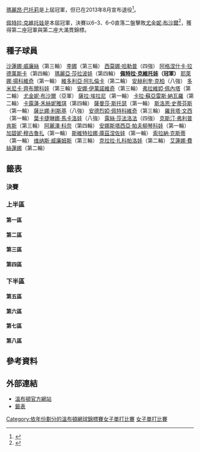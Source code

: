 {{GrandSlamEvents|2014|溫布頓網球錦標賽|
| defchamp = 
| champ  = {{flagicon|CZE}} [[佩特拉·克維托娃|佩特拉·克維托娃]]
| runner = {{flagicon|CAN}} [[尤金妮·布沙爾|尤金妮·布沙爾]]
| score  = 6–3、6–0
| before_name = 溫布頓網球錦標賽女子單打比賽
| after_name  = 溫布頓網球錦標賽女子單打比賽
}}
{{main|2014年溫布頓網球錦標賽}}

[[瑪麗昂·巴托莉|瑪麗昂·巴托莉]]是上屆冠軍，但已在2013年8月宣布退役<ref>{{cite news|title=Wimbledon champion Marion Bartoli retires from tennis|url=http://www.telegraph.co.uk/sport/tennis/10243997/Wimbledon-champion-Marion-Bartoli-retires-from-tennis.html|date=15 August 2013|accessdate=6 July 2014|newspaper=The Daily Telegraph|archive-date=2014-10-29|archive-url=https://web.archive.org/web/20141029084057/http://www.telegraph.co.uk/sport/tennis/10243997/Wimbledon-champion-Marion-Bartoli-retires-from-tennis.html|dead-url=no}}</ref>。

[[佩特拉·克維托娃|佩特拉·克維托娃]]是本屆冠軍，決賽以6–3、6–0直落二盤擊敗[[尤金妮·布沙爾|尤金妮·布沙爾]]<ref name=final>{{cite news|title=Petra Kvitova thrashes Eugenie Bouchard in final|url=http://www.bbc.com/sport/0/tennis/28177057|date=5 July|accessdate=6 July 2014|first=Piers|last=Newbery|work=BBC Sport|publisher=BBC|archive-date=2014-07-08|archive-url=https://web.archive.org/web/20140708003915/http://www.bbc.com/sport/0/tennis/28177057|dead-url=no}}</ref>，獲得第二座冠軍與第二座大滿貫錦標。

== 種子球員 ==
{{col-begin}}
{{col-2}}
{{seeds|1|一}} {{flagicon|USA}} [[沙蓮娜·威廉絲|沙蓮娜·威廉絲]]（第三輪）
{{seeds|2|八}} {{flagicon|CHN}} [[李娜_(網球運動員)|李娜]]（第三輪）
{{seeds|3|三}} {{flagicon|ROU}} [[西莫娜·哈勒普|西莫娜·哈勒普]]（四強）
{{seeds|4|六}} {{flagicon|POL}} [[阿格涅什卡·拉德萬斯卡|阿格涅什卡·拉德萬斯卡]]（第四輪）
{{seeds|5|二}} {{flagicon|RUS}} [[瑪麗亞·莎拉波娃|瑪麗亞·莎拉波娃]]（第四輪）
{{seeds|6|七}} {{flagicon|CZE}} '''[[佩特拉·克維托娃|佩特拉·克維托娃]]（冠軍）'''
{{seeds|7|四}} {{flagicon|SRB}} [[耶萊娜·揚科維奇|耶萊娜·揚科維奇]]（第一輪）
{{seeds|8|五}} {{flagicon|BLR}} [[維多利亞·阿扎倫卡|維多利亞·阿扎倫卡]]（第二輪）
{{seeds|9|二}} {{flagicon|GER}} [[安赫利奎·克柏|安赫利奎·克柏]]（八強）
{{seeds|10|五}} {{flagicon|SVK}} [[多米尼卡·齊布爾科娃|多米尼卡·齊布爾科娃]]（第三輪）
{{seeds|11|四}} {{flagicon|SRB}} [[安娜·伊萬諾維奇|安娜·伊萬諾維奇]]（第三輪）
{{seeds|12|七}} {{flagicon|ITA}} [[弗拉維婭·佩內塔|弗拉維婭·佩內塔]]（第二輪）
{{seeds|13|一}} {{flagicon|CAN}} [[尤金妮·布沙爾|尤金妮·布沙爾]]（亞軍）
{{seeds|14|六}} {{flagicon|ITA}} [[薩拉·埃拉尼|薩拉·埃拉尼]]（第一輪）
{{seeds|15|三}} {{flagicon|ESP}} [[卡拉·蘇亞雷斯·納瓦羅|卡拉·蘇亞雷斯·納瓦羅]]（第二輪）
{{seeds|16|八}} {{flagicon|DEN}} [[卡露蓮·禾絲妮雅琪|卡露蓮·禾絲妮雅琪]]（第四輪）
{{col-2}}
{{seeds|17|八}} {{flagicon|AUS}} [[薩曼莎·斯托瑟|薩曼莎·斯托瑟]]（第一輪）
{{seeds|18|七}} {{flagicon|USA}} [[斯洛恩·史蒂芬斯|斯洛恩·史蒂芬斯]]（第一輪）
{{seeds|19|四}} {{flagicon|GER}} [[薩比娜·利斯基|薩比娜·利斯基]]（八強）
{{seeds|20|一}} {{flagicon|GER}} [[安德烈婭·佩特科維奇|安德烈婭·佩特科維奇]]（第三輪）
{{seeds|21|三}} {{flagicon|ITA}} [[羅貝塔·文西|羅貝塔·文西]]（第一輪）
{{seeds|22|六}} {{flagicon|RUS}} [[葉卡捷琳娜·馬卡洛娃|葉卡捷琳娜·馬卡洛娃]]（八強）
{{seeds|23|五}} {{flagicon|CZE}} [[露絲·莎法洛法|露絲·莎法洛法]]（四強）
{{seeds|24|二}} {{flagicon|BEL}} [[克斯汀·弗利普肯斯|克斯汀·弗利普肯斯]]（第三輪）
{{seeds|25|一}} {{flagicon|FRA}} [[阿麗澤·科奈|阿麗澤·科奈]]（第四輪）
{{seeds|26|二}} {{flagicon|RUS}} [[安娜斯塔西亞·帕夫柳琴科娃|安娜斯塔西亞·帕夫柳琴科娃]]（第一輪）
{{seeds|27|五}} {{flagicon|ESP}} [[加碧妮·穆古魯扎|加碧妮·穆古魯扎]]（第一輪）
{{seeds|28|六}} {{flagicon|RUS}} [[斯維特拉娜·庫茲涅佐娃|斯維特拉娜·庫茲涅佐娃]]（第一輪）
{{seeds|29|三}} {{flagicon|ROU}} [[索拉納·克斯蒂|索拉納·克斯蒂]]（第一輪）
{{seeds|30|七}} {{flagicon|USA}} [[维纳斯·威廉姆斯|维纳斯·威廉姆斯]]（第三輪）
{{seeds|31|四}} {{flagicon|CZE}} [[克拉拉·扎科帕洛娃|克拉拉·扎科帕洛娃]]（第二輪）
{{seeds|32|八}} {{flagicon|RUS}} [[艾蓮娜·費絲蓮娜|艾蓮娜·費絲蓮娜]]（第二輪）
{{col-end}}

== 籤表 ==
{{Draw key}}

=== 決賽 ===
{{8TeamBracket-Tennis3
| RD1=八強
| RD2=四強
| RD3=決賽

| team-width=175

|RD1-seed1=13
|RD1-team1='''{{flagicon|CAN}} [[尤金妮·布沙爾|尤金妮·布沙爾]] 
|RD1-score1-1='''6
|RD1-score1-2='''6
|RD1-score1-3=
|RD1-seed2=9
|RD1-team2={{flagicon|GER}} [[安赫利奎·克柏|安赫利奎·克柏]]
|RD1-score2-1=3
|RD1-score2-2=4
|RD1-score2-3=

|RD1-seed3=3
|RD1-team3='''{{flagicon|ROU}} [[西莫娜·哈勒普|西莫娜·哈勒普]]
|RD1-score3-1='''6
|RD1-score3-2='''6
|RD1-score3-3=
|RD1-seed4=19
|RD1-team4={{flagicon|GER}} [[薩比娜·利斯基|薩比娜·利斯基]]
|RD1-score4-1=4
|RD1-score4-2=0
|RD1-score4-3=

|RD1-seed5=23
|RD1-team5='''{{flagicon|CZE}} [[露絲·莎法洛法|露絲·莎法洛法]]
|RD1-score5-1='''6
|RD1-score5-2='''6
|RD1-score5-3=
|RD1-seed6=22
|RD1-team6={{flagicon|RUS}} [[葉卡捷琳娜·馬卡洛娃|葉卡捷琳娜·馬卡洛娃]]
|RD1-score6-1=3
|RD1-score6-2=1
|RD1-score6-3=

|RD1-seed7=6
|RD1-team7='''{{flagicon|CZE}} [[佩特拉·克維托娃|佩特拉·克維托娃]]
|RD1-score7-1='''6
|RD1-score7-2='''7
|RD1-score7-3=
|RD1-seed8= 
|RD1-team8={{nowrap|{{flagicon|CZE}} [[巴博拉·扎赫拉沃娃-斯特里科娃|巴博拉·扎赫拉沃娃-斯特里科娃]]}}
|RD1-score8-1=1
|RD1-score8-2=5
|RD1-score8-3=

|RD2-seed1=13
|RD2-team1='''{{flagicon|CAN}} [[尤金妮·布沙爾|尤金妮·布沙爾]]
|RD2-score1-1='''7<sup>7</sup>
|RD2-score1-2='''6
|RD2-score1-3=
|RD2-seed2=3
|RD2-team2={{flagicon|ROU}} [[西莫娜·哈勒普|西莫娜·哈勒普]]
|RD2-score2-1=6<sup>5</sup>
|RD2-score2-2=2
|RD2-score2-3=

|RD2-seed3=23
|RD2-team3={{flagicon|CZE}} [[露絲·莎法洛法|露絲·莎法洛法]]
|RD2-score3-1=6<sup>6</sup>
|RD2-score3-2=1
|RD2-score3-3=
|RD2-seed4=6
|RD2-team4='''{{flagicon|CZE}} [[佩特拉·克維托娃|佩特拉·克維托娃]]
|RD2-score4-1='''7<sup>8</sup>
|RD2-score4-2='''6
|RD2-score4-3=

|RD3-seed1=13
|RD3-team1={{flagicon|CAN}} [[尤金妮·布沙爾|尤金妮·布沙爾]]
|RD3-score1-1=3
|RD3-score1-2=0
|RD3-score1-3=
|RD3-seed2=6
|RD3-team2='''{{flagicon|CZE}} [[佩特拉·克維托娃|佩特拉·克維托娃]]
|RD3-score2-1='''6
|RD3-score2-2='''6
|RD3-score2-3=
}}

=== 上半區 ===
==== 第一區 ====
{{16TeamBracket-Compact-Tennis3
| RD1=第一輪
| RD2=第二輪
| RD3=第三輪
| RD4=第四輪

| RD1-seed01=1
| RD1-team01='''{{flagicon|USA}} [[沙蓮娜·威廉絲|S 威廉絲]]
| RD1-score01-1='''6
| RD1-score01-2='''6
| RD1-score01-3=
| RD1-seed02=
| RD1-team02={{flagicon|USA}} [[安娜·塔提什維利|塔提什維利]]
| RD1-score02-1=1
| RD1-score02-2=2
| RD1-score02-3=

| RD1-seed03=
| RD1-team03='''{{flagicon|RSA}} [[查內爾·謝柏絲|謝柏絲]]
| RD1-score03-1='''6
| RD1-score03-2='''6
| RD1-score03-3=
| RD1-seed04=
| RD1-team04={{flagicon|USA}} [[克里斯提娜·麥海爾|麥海爾]]
| RD1-score04-1=3
| RD1-score04-2=3
| RD1-score04-3=

| RD1-seed05=
| RD1-team05={{flagicon|SRB}} [[Jovana_Jakšić|J Jakšić]]
| RD1-score05-1=2
| RD1-score05-2='''6
| RD1-score05-3=5
| RD1-seed06=
| RD1-team06='''{{flagicon|CZE}} [[佩特拉·塞科芙絲卡|塞科芙絲卡]]
| RD1-score06-1='''6
| RD1-score06-2=4
| RD1-score06-3='''7

| RD1-seed07=
| RD1-team07={{flagicon|SVK}} [[Anna_Karolína_Schmiedlová|AK Schmiedlová]]
| RD1-score07-1='''6
| RD1-score07-2=4
| RD1-score07-3=2
| RD1-seed08=25
| RD1-team08='''{{flagicon|FRA}} [[阿麗澤·科奈|科奈]]
| RD1-score08-1=4
| RD1-score08-2='''6
| RD1-score08-3='''6

| RD1-seed09=20
| RD1-team09='''{{flagicon|GER}} [[安德烈婭·佩特科維奇|佩特科維奇]]
| RD1-score09-1='''6
| RD1-score09-2='''6
| RD1-score09-3=
| RD1-seed10=
| RD1-team10={{flagicon|POL}} [[Katarzyna_Piter|K Piter]]
| RD1-score10-1=1
| RD1-score10-2=4
| RD1-score10-3=

| RD1-seed11=
| RD1-team11='''{{flagicon|ROU}} [[伊琳娜-卡梅利亞·貝古|貝古]]
| RD1-score11-1=1
| RD1-score11-2='''6
| RD1-score11-3='''7
| RD1-seed12=
| RD1-team12={{flagicon|FRA}} [[維吉妮·拉扎諾|拉扎諾]]
| RD1-score12-1='''6
| RD1-score12-2=4
| RD1-score12-3=5

| RD1-seed13=WC
| RD1-team13='''{{nowrap|{{flagicon|ESP}} [[西爾維婭·索勒·艾絲皮諾莎|索勒·艾絲皮諾莎]]}}
| RD1-score13-1='''6
| RD1-score13-2='''6
| RD1-score13-3=
| RD1-seed14=
| RD1-team14={{flagicon|BLR}} [[奧爾加·歌弗索娃|歌弗索娃]]
| RD1-score14-1=2
| RD1-score14-2=3
| RD1-score14-3=

| RD1-seed15=
| RD1-team15={{flagicon|SVK}} [[達妮埃拉·漢圖楚娃|漢圖楚娃]]
| RD1-score15-1=5
| RD1-score15-2=5
| RD1-score15-3=
| RD1-seed16=13
| RD1-team16='''{{flagicon|CAN}} [[尤金妮·布沙爾|布沙爾]]
| RD1-score16-1='''7
| RD1-score16-2='''7
| RD1-score16-3=

| RD2-seed01=1
| RD2-team01='''{{flagicon|USA}} [[沙蓮娜·威廉絲|S 威廉絲]]
| RD2-score01-1='''6
| RD2-score01-2='''6
| RD2-score01-3=
| RD2-seed02=
| RD2-team02={{flagicon|RSA}} [[查內爾·謝柏絲|謝柏絲]]
| RD2-score02-1=1
| RD2-score02-2=1
| RD2-score02-3=

| RD2-seed03=
| RD2-team03={{flagicon|CZE}} [[佩特拉·塞科芙絲卡|塞科芙絲卡]]
| RD2-score03-1=4
| RD2-score03-2='''7
| RD2-score03-3=3
| RD2-seed04=25
| RD2-team04='''{{flagicon|FRA}} [[阿麗澤·科奈|科奈]]
| RD2-score04-1='''6
| RD2-score04-2=5
| RD2-score04-3='''6

| RD2-seed05=20
| RD2-team05='''{{flagicon|GER}} [[安德烈婭·佩特科維奇|佩特科維奇]]
| RD2-score05-1='''6
| RD2-score05-2=3
| RD2-score05-3='''6
| RD2-seed06=
| RD2-team06={{flagicon|ROU}} [[伊琳娜-卡梅利亞·貝古|貝古]]
| RD2-score06-1=4
| RD2-score06-2='''6
| RD2-score06-3=1

| RD2-seed07=WC
| RD2-team07={{nowrap|{{flagicon|ESP}} [[西爾維婭·索勒·艾絲皮諾莎|索勒·艾絲皮諾莎]]}}
| RD2-score07-1=5
| RD2-score07-2=1
| RD2-score07-3=
| RD2-seed08=13
| RD2-team08='''{{flagicon|CAN}} [[尤金妮·布沙爾|布沙爾]]
| RD2-score08-1='''7
| RD2-score08-2='''6
| RD2-score08-3=

| RD3-seed01=1
| RD3-team01={{flagicon|USA}} [[沙蓮娜·威廉絲|S 威廉絲]]
| RD3-score01-1='''6
| RD3-score01-2=3
| RD3-score01-3=4
| RD3-seed02=25
| RD3-team02='''{{flagicon|FRA}} [[阿麗澤·科奈|科奈]]
| RD3-score02-1=1
| RD3-score02-2='''6
| RD3-score02-3='''6

| RD3-seed03=20
| RD3-team03={{flagicon|GER}} [[安德烈婭·佩特科維奇|佩特科維奇]]
| RD3-score03-1=3
| RD3-score03-2=4
| RD3-score03-3=
| RD3-seed04=13
| RD3-team04='''{{nowrap|{{flagicon|CAN}} [[尤金妮·布沙爾|布沙爾]]}}
| RD3-score04-1='''6
| RD3-score04-2='''6
| RD3-score04-3=

| RD4-seed01=25
| RD4-team01={{flagicon|FRA}} [[阿麗澤·科奈|科奈]]
| RD4-score01-1=6<sup>5</sup>
| RD4-score01-2=5
| RD4-score01-3=
| RD4-seed02=13
| RD4-team02='''{{nowrap|{{flagicon|CAN}} [[尤金妮·布沙爾|布沙爾]]}}
| RD4-score02-1='''7<sup>7</sup>
| RD4-score02-2='''7
| RD4-score02-3=
}}

==== 第二區 ====
{{16TeamBracket-Compact-Tennis3
| RD1=第一輪
| RD2=第二輪
| RD3=第三輪
| RD4=第四輪

| RD1-seed01=9
| RD1-team01='''{{flagicon|GER}} [[安赫利奎·克柏|克柏]]
| RD1-score01-1='''6
| RD1-score01-2='''6
| RD1-score01-3=
| RD1-seed02=
| RD1-team02={{flagicon|POL}} [[厄蘇拉·拉德萬斯卡|厄蘇拉·拉德萬斯卡]]
| RD1-score02-1=2
| RD1-score02-2=4
| RD1-score02-3=

| RD1-seed03=
| RD1-team03='''{{flagicon|GBR}} [[希瑟·沃特森|希瑟·沃特森]]
| RD1-score03-1='''6
| RD1-score03-2='''6
| RD1-score03-3=
| RD1-seed04=
| RD1-team04={{flagicon|CRO}} [[艾拉·汤姆贾诺维奇|艾拉·汤姆贾诺维奇]]
| RD1-score04-1=3
| RD1-score04-2=2
| RD1-score04-3=

| RD1-seed05=
| RD1-team05={{flagicon|CRO}} [[佩德拉·馬蒂奇|佩德拉·馬蒂奇]]
| RD1-score05-1=0
| RD1-score05-2=1
| RD1-score05-3=
| RD1-seed06=
| RD1-team06='''{{nowrap|{{flagicon|ESP}} [[Lourdes_Domínguez_Lino|L Domínguez Lino]]}}
| RD1-score06-1='''6
| RD1-score06-2='''6
| RD1-score06-3=

| RD1-seed07=Q
| RD1-team07={{flagicon|AUT}} [[塔米拉·帕謝克|塔米拉·帕謝克]]
| RD1-score07-1=4
| RD1-score07-2='''7<sup>7</sup>
| RD1-score07-3=2
| RD1-seed08=24
| RD1-team08='''{{flagicon|BEL}} [[克斯汀·弗利普肯斯|弗利普肯斯]]
| RD1-score08-1='''6
| RD1-score08-2=6<sup>3</sup>
| RD1-score08-3='''6

| RD1-seed09=26
| RD1-team09={{nowrap|{{flagicon|RUS}} [[安娜斯塔西亞·帕夫柳琴科娃|帕夫柳琴科娃]]}}
| RD1-score09-1='''6
| RD1-score09-2=5
| RD1-score09-3=1
| RD1-seed10=
| RD1-team10='''{{flagicon|USA}} [[艾莉森·芮絲克|艾莉森·芮絲克]]
| RD1-score10-1=4
| RD1-score10-2='''7
| RD1-score10-3='''6

| RD1-seed11=
| RD1-team11={{flagicon|ROU}} [[Alexandra_Cadanţu|A Cadanţu]]
| RD1-score11-1=1
| RD1-score11-2=6<sup>5</sup>
| RD1-score11-3=
| RD1-seed12=
| RD1-team12='''{{flagicon|ITA}} [[卡米拉·吉奧爾吉|卡米拉·吉奧爾吉]]
| RD1-score12-1='''6
| RD1-score12-2='''7<sup>7</sup>
| RD1-score12-3=

| RD1-seed13=Q
| RD1-team13='''{{flagicon|SUI}} [[迪美雅·芭辛絲姬|迪美雅·芭辛絲姬]]
| RD1-score13-1='''6
| RD1-score13-2='''6
| RD1-score13-3=
| RD1-seed14=
| RD1-team14={{flagicon|CAN}} [[Sharon_Fichman|S Fichman]] 
| RD1-score14-1=1
| RD1-score14-2=3
| RD1-score14-3=

| RD1-seed15=WC
| RD1-team15={{flagicon|GBR}} [[Samantha_Murray_(tennis)|S Murray]]
| RD1-score15-1=1
| RD1-score15-2=0
| RD1-score15-3=
| RD1-seed16=5
| RD1-team16='''{{flagicon|RUS}} [[瑪麗亞·莎拉波娃|莎拉波娃]]
| RD1-score16-1='''6
| RD1-score16-2='''6
| RD1-score16-3=

| RD2-seed01=9
| RD2-team01='''{{flagicon|GER}} [[安赫利奎·克柏|克柏]]
| RD2-score01-1='''6
| RD2-score01-2=5
| RD2-score01-3='''6
| RD2-seed02=
| RD2-team02={{flagicon|GBR}} [[希瑟·沃特森|希瑟·沃特森]]
| RD2-score02-1=2
| RD2-score02-2='''7
| RD2-score02-3=1

| RD2-seed03=
| RD2-team03={{nowrap|{{flagicon|ESP}} [[Lourdes_Domínguez_Lino|L Domínguez Lino]]}}
| RD2-score03-1=2
| RD2-score03-2=1
| RD2-score03-3=
| RD2-seed04=24
| RD2-team04='''{{flagicon|BEL}} [[克斯汀·弗利普肯斯|弗利普肯斯]]
| RD2-score04-1='''6
| RD2-score04-2='''6
| RD2-score04-3=

| RD2-seed05=
| RD2-team05='''{{flagicon|USA}} [[艾莉森·芮絲克|艾莉森·芮絲克]]
| RD2-score05-1='''7
| RD2-score05-2='''6
| RD2-score05-3=
| RD2-seed06=
| RD2-team06={{flagicon|ITA}} [[卡米拉·吉奧爾吉|卡米拉·吉奧爾吉]]
| RD2-score06-1=5
| RD2-score06-2=2
| RD2-score06-3=

| RD2-seed07=Q
| RD2-team07={{flagicon|SUI}} [[迪美雅·芭辛絲姬|迪美雅·芭辛絲姬]]
| RD2-score07-1=2
| RD2-score07-2=1
| RD2-score07-3=
| RD2-seed08=5
| RD2-team08='''{{nowrap|{{flagicon|RUS}} [[瑪麗亞·莎拉波娃|莎拉波娃]]}}
| RD2-score08-1='''6
| RD2-score08-2='''6
| RD2-score08-3=

| RD3-seed01=9
| RD3-team01='''{{flagicon|GER}} [[安赫利奎·克柏|克柏]]
| RD3-score01-1=3
| RD3-score01-2='''6
| RD3-score01-3='''6
| RD3-seed02=24
| RD3-team02={{flagicon|BEL}} [[克斯汀·弗利普肯斯|弗利普肯斯]]
| RD3-score02-1='''6
| RD3-score02-2=3
| RD3-score02-3=2

| RD3-seed03=
| RD3-team03={{flagicon|USA}} [[艾莉森·芮絲克|艾莉森·芮絲克]]
| RD3-score03-1=3
| RD3-score03-2=0
| RD3-score03-3=
| RD3-seed04=5
| RD3-team04='''{{nowrap|{{flagicon|RUS}} [[瑪麗亞·莎拉波娃|莎拉波娃]]}}
| RD3-score04-1='''6
| RD3-score04-2='''6
| RD3-score04-3=

| RD4-seed01=9
| RD4-team01='''{{flagicon|GER}} [[安赫利奎·克柏|克柏]]
| RD4-score01-1='''7<sup>7</sup>
| RD4-score01-2=4
| RD4-score01-3='''6
| RD4-seed02=5
| RD4-team02={{nowrap|{{flagicon|RUS}} [[瑪麗亞·莎拉波娃|莎拉波娃]]}}
| RD4-score02-1=6<sup>4</sup>
| RD4-score02-2='''6
| RD4-score02-3=4
}}

==== 第三區 ====
{{16TeamBracket-Compact-Tennis3
| RD1=第一輪
| RD2=第二輪
| RD3=第三輪
| RD4=第四輪

| RD1-seed01=3
| RD1-team01='''{{flagicon|ROU}} [[西莫娜·哈勒普|哈勒普]]
| RD1-score01-1='''6
| RD1-score01-2='''6
| RD1-score01-3=
| RD1-seed02=
| RD1-team02={{flagicon|BRA}} [[Teliana_Pereira|T Pereira]]
| RD1-score02-1=2
| RD1-score02-2=2
| RD1-score02-3=

| RD1-seed03=
| RD1-team03={{flagicon|GER}} [[Dinah_Pfizenmaier|D Pfizenmaier]]
| RD1-score03-1=3
| RD1-score03-2=0
| RD1-score03-3=
| RD1-seed04=Q
| RD1-team04='''{{flagicon|UKR}} [[Lesia_Tsurenko|L Tsurenko]]
| RD1-score04-1='''6
| RD1-score04-2='''6
| RD1-score04-3=

| RD1-seed05=
| RD1-team05='''{{flagicon|SUI}} [[Belinda_Bencic|B Bencic]]
| RD1-score05-1=2
| RD1-score05-2='''6
| RD1-score05-3='''6
| RD1-seed06=
| RD1-team06={{flagicon|SVK}} [[Magdaléna_Rybáriková|M Rybáriková]]
| RD1-score06-1='''6
| RD1-score06-2=3
| RD1-score06-3=3

| RD1-seed07=Q
| RD1-team07='''{{flagicon|USA}} [[Victoria_Duval|V Duval]]
| RD1-score07-1='''6
| RD1-score07-2=3
| RD1-score07-3='''6
| RD1-seed08=29
| RD1-team08={{flagicon|ROU}} [[索拉納·克斯蒂|克斯蒂]]
| RD1-score08-1=4
| RD1-score08-2='''6
| RD1-score08-3=1

| RD1-seed09=21
| RD1-team09={{flagicon|ITA}} [[羅貝塔·文西|文西]]
| RD1-score09-1=4
| RD1-score09-2='''6
| RD1-score09-3=4
| RD1-seed10=
| RD1-team10='''{{flagicon|CRO}} [[Donna_Vekić|D Vekić]]
| RD1-score10-1='''6
| RD1-score10-2=4
| RD1-score10-3='''6

| RD1-seed11=WC
| RD1-team11='''{{flagicon|RUS}} [[薇拉·茲沃納列娃|茲沃納列娃]]
| RD1-score11-1='''6
| RD1-score11-2=6<sup>3</sup>
| RD1-score11-3='''9
| RD1-seed12=WC
| RD1-team12={{flagicon|GBR}} [[Tara_Moore|T Moore]]
| RD1-score12-1=4
| RD1-score12-2='''7<sup>7</sup>
| RD1-score12-3=7

| RD1-seed13=
| RD1-team13='''{{flagicon|KAZ}} [[Zarina_Diyas|Z Diyas]]
| RD1-score13-1='''7<sup>7</sup>
| RD1-score13-2='''6
| RD1-score13-3=
| RD1-seed14=
| RD1-team14={{flagicon|FRA}} [[Kristina_Mladenovic|K Mladenovic]]
| RD1-score14-1=6<sup>4</sup>
| RD1-score14-2=4
| RD1-score14-3=

| RD1-seed15=
| RD1-team15={{flagicon|CHN}} [[Zhang_Shuai_(tennis)|S Zhang]]
| RD1-score15-1=1
| RD1-score15-2=2
| RD1-score15-3=
| RD1-seed16=15
| RD1-team16='''{{nowrap|{{flagicon|ESP}} [[卡拉·蘇亞雷斯·納瓦羅|蘇亞雷斯·納瓦羅]]}}
| RD1-score16-1='''6
| RD1-score16-2='''6
| RD1-score16-3=

| RD2-seed01=3
| RD2-team01='''{{flagicon|ROU}} [[西莫娜·哈勒普|哈勒普]]
| RD2-score01-1='''6
| RD2-score01-2=4
| RD2-score01-3='''6
| RD2-seed02=Q
| RD2-team02={{flagicon|UKR}} [[Lesia_Tsurenko|L Tsurenko]]
| RD2-score02-1=3
| RD2-score02-2='''6
| RD2-score02-3=4

| RD2-seed03=
| RD2-team03='''{{flagicon|SUI}} [[Belinda_Bencic|B Bencic]]
| RD2-score03-1='''6
| RD2-score03-2='''7
| RD2-score03-3=
| RD2-seed04=Q
| RD2-team04={{flagicon|USA}} [[Victoria_Duval|V Duval]]
| RD2-score04-1=4
| RD2-score04-2=5
| RD2-score04-3=

| RD2-seed05=
| RD2-team05={{flagicon|CRO}} [[Donna_Vekić|D Vekić]]
| RD2-score05-1=4
| RD2-score05-2=4
| RD2-score05-3=
| RD2-seed06=WC
| RD2-team06='''{{flagicon|RUS}} [[薇拉·茲沃納列娃|茲沃納列娃]]
| RD2-score06-1='''6
| RD2-score06-2='''6
| RD2-score06-3=

| RD2-seed07=
| RD2-team07='''{{flagicon|KAZ}} [[Zarina_Diyas|Z Diyas]]
| RD2-score07-1='''7<sup>14</sup>
| RD2-score07-2=5
| RD2-score07-3='''6
| RD2-seed08=15
| RD2-team08={{nowrap|{{flagicon|ESP}} [[卡拉·蘇亞雷斯·納瓦羅|蘇亞雷斯·納瓦羅]]}}
| RD2-score08-1=6<sup>12</sup>
| RD2-score08-2='''7
| RD2-score08-3=2

| RD3-seed01=3
| RD3-team01='''{{flagicon|ROU}} [[西莫娜·哈勒普|哈勒普]]
| RD3-score01-1='''6
| RD3-score01-2='''6
| RD3-score01-3=
| RD3-seed02=
| RD3-team02={{flagicon|SUI}} [[Belinda_Bencic|B Bencic]]
| RD3-score02-1=4
| RD3-score02-2=1
| RD3-score02-3=

| RD3-seed03=WC
| RD3-team03={{flagicon|RUS}} [[薇拉·茲沃納列娃|茲沃納列娃]]
| RD3-score03-1=6<sup>1</sup>
| RD3-score03-2='''6
| RD3-score03-3=3
| RD3-seed04=
| RD3-team04='''{{flagicon|KAZ}} [[Zarina_Diyas|Z Diyas]]
| RD3-score04-1='''7<sup>7</sup>
| RD3-score04-2=3
| RD3-score04-3='''6

| RD4-seed01=3
| RD4-team01='''{{flagicon|ROU}} [[西莫娜·哈勒普|哈勒普]]
| RD4-score01-1='''6
| RD4-score01-2='''6
| RD4-score01-3=
| RD4-seed02=
| RD4-team02={{flagicon|KAZ}} [[Zarina_Diyas|Z Diyas]]
| RD4-score02-1=3
| RD4-score02-2=0
| RD4-score02-3=
}}

==== 第四區 ====
{{16TeamBracket-Compact-Tennis3
| RD1=第一輪
| RD2=第二輪
| RD3=第三輪
| RD4=第四輪

| RD1-seed01=11
| RD1-team01='''{{flagicon|SRB}} [[安娜·伊萬諾維奇|伊萬諾維奇]]
| RD1-score01-1='''7<sup>8</sup>
| RD1-score01-2='''6
| RD1-score01-3=
| RD1-seed02=
| RD1-team02={{flagicon|ITA}} [[弗蘭切斯卡·斯基亞沃內|斯基亞沃內]]
| RD1-score02-1=6<sup>6</sup>
| RD1-score02-2=4
| RD1-score02-3=

| RD1-seed03=
| RD1-team03={{flagicon|GER}} [[Annika_Beck|A Beck]]
| RD1-score03-1=1
| RD1-score03-2=3
| RD1-score03-3=
| RD1-seed04=
| RD1-team04='''{{flagicon|CHN}} [[鄭潔|鄭]]
| RD1-score04-1='''6
| RD1-score04-2='''6
| RD1-score04-3=

| RD1-seed05=
| RD1-team05='''{{flagicon|CZE}} [[Karolína_Plíšková|Ka Plíšková]]
| RD1-score05-1=6<sup>4</sup>
| RD1-score05-2='''6
| RD1-score05-3='''10
| RD1-seed06=
| RD1-team06={{flagicon|ITA}} [[Karin_Knapp|K Knapp]]
| RD1-score06-1='''7<sup>7</sup>
| RD1-score06-2=4
| RD1-score06-3=8

| RD1-seed07=
| RD1-team07={{flagicon|ISR}} [[Julia_Glushko|J Glushko]]
| RD1-score07-1=2
| RD1-score07-2=1
| RD1-score07-3=
| RD1-seed08=19
| RD1-team08='''{{flagicon|GER}} [[薩比娜·利斯基|利斯基]]
| RD1-score08-1='''6
| RD1-score08-2='''6
| RD1-score08-3=

| RD1-seed09=31
| RD1-team09='''{{flagicon|CZE}} [[克拉拉·扎科帕洛娃|扎科帕洛娃]]
| RD1-score09-1='''7
| RD1-score09-2='''6
| RD1-score09-3=
| RD1-seed10=WC
| RD1-team10={{flagicon|USA}} [[Taylor_Townsend_(tennis)|T Townsend]]
| RD1-score10-1=5
| RD1-score10-2=2
| RD1-score10-3=

| RD1-seed11=
| RD1-team11='''{{flagicon|USA}} [[麥迪遜·基絲|基絲]]
| RD1-score11-1='''6
| RD1-score11-2='''6
| RD1-score11-3=
| RD1-seed12=
| RD1-team12={{flagicon|PUR}} [[莫妮卡·普格|普格]]
| RD1-score12-1=3
| RD1-score12-2=3
| RD1-score12-3=

| RD1-seed13=WC
| RD1-team13={{flagicon|CZE}} [[Kristýna_Plíšková|Kr Plíšková]]
| RD1-score13-1='''6
| RD1-score13-2=4
| RD1-score13-3=6
| RD1-seed14=
| RD1-team14='''{{flagicon|KAZ}} [[雅羅斯拉娃·施韋多娃|施韋多娃]]
| RD1-score14-1=3
| RD1-score14-2='''6
| RD1-score14-3='''8

| RD1-seed15=
| RD1-team15='''{{flagicon|EST}} [[卡婭·卡內皮|卡內皮]]
| RD1-score15-1='''6
| RD1-score15-2='''6
| RD1-score15-3=
| RD1-seed16=7
| RD1-team16={{flagicon|SRB}} [[耶萊娜·揚科維奇|揚科維奇]]
| RD1-score16-1=3
| RD1-score16-2=2
| RD1-score16-3=

| RD2-seed01=11
| RD2-team01='''{{flagicon|SRB}} [[安娜·伊萬諾維奇|伊萬諾維奇]]
| RD2-score01-1='''6
| RD2-score01-2='''6
| RD2-score01-3=
| RD2-seed02=
| RD2-team02={{flagicon|CHN}} [[鄭潔|鄭]]
| RD2-score02-1=4
| RD2-score02-2=0
| RD2-score02-3=

| RD2-seed03=
| RD2-team03={{flagicon|CZE}} [[Karolína_Plíšková|Ka Plíšková]]
| RD2-score03-1=3
| RD2-score03-2=5
| RD2-score03-3=
| RD2-seed04=19
| RD2-team04='''{{flagicon|GER}} [[薩比娜·利斯基|利斯基]]
| RD2-score04-1='''6
| RD2-score04-2='''7
| RD2-score04-3=

| RD2-seed05=31
| RD2-team05={{flagicon|CZE}} [[克拉拉·扎科帕洛娃|扎科帕洛娃]]
| RD2-score05-1=5
| RD2-score05-2='''7<sup>7</sup>
| RD2-score05-3=2
| RD2-seed06=
| RD2-team06='''{{flagicon|USA}} [[麥迪遜·基絲|基絲]]
| RD2-score06-1='''7
| RD2-score06-2=6<sup>3</sup>
| RD2-score06-3='''6

| RD2-seed07=
| RD2-team07='''{{flagicon|KAZ}} [[雅羅斯拉娃·施韋多娃|施韋多娃]]
| RD2-score07-1='''6
| RD2-score07-2=6<sup>4</sup>
| RD2-score07-3='''6
| RD2-seed08=
| RD2-team08={{flagicon|EST}} [[卡婭·卡內皮|卡內皮]]
| RD2-score08-1=3
| RD2-score08-2='''7<sup>7</sup>
| RD2-score08-3=2

| RD3-seed01=11
| RD3-team01={{flagicon|SRB}} [[安娜·伊萬諾維奇|伊萬諾維奇]]
| RD3-score01-1=4
| RD3-score01-2='''6
| RD3-score01-3=1
| RD3-seed02=19
| RD3-team02='''{{flagicon|GER}} [[薩比娜·利斯基|利斯基]]
| RD3-score02-1='''6
| RD3-score02-2=3
| RD3-score02-3='''6

| RD3-seed03=
| RD3-team03={{flagicon|USA}} [[麥迪遜·基絲|基絲]]
| RD3-score03-1=6<sup>7</sup>
| RD3-score03-2=6<sup>r</sup>
| RD3-score03-3=
| RD3-seed04=
| RD3-team04='''{{flagicon|KAZ}} [[雅羅斯拉娃·施韋多娃|施韋多娃]]'''
| RD3-score04-1='''7<sup>9</sup>
| RD3-score04-2=6
| RD3-score04-3=

| RD4-seed01=19
| RD4-team01='''{{flagicon|GER}} [[薩比娜·利斯基|利斯基]]
| RD4-score01-1='''6
| RD4-score01-2=3
| RD4-score01-3='''6
| RD4-seed02=
| RD4-team02={{flagicon|KAZ}} [[雅羅斯拉娃·施韋多娃|施韋多娃]]
| RD4-score02-1=3
| RD4-score02-2='''6
| RD4-score02-3=4
}}

=== 下半區 ===
==== 第五區 ====
{{16TeamBracket-Compact-Tennis3
| RD1=第一輪
| RD2=第二輪
| RD3=第三輪
| RD4=第四輪

| RD1-seed01=8
| RD1-team01='''{{flagicon|BLR}} [[維多利亞·阿扎倫卡|阿扎倫卡]]
| RD1-score01-1='''6
| RD1-score01-2='''7
| RD1-score01-3=
| RD1-seed02=
| RD1-team02={{flagicon|CRO}} [[Mirjana_Lučić-Baroni|M Lučić-Baroni]]
| RD1-score02-1=3
| RD1-score02-2=5
| RD1-score02-3=

| RD1-seed03=
| RD1-team03={{flagicon|SWE}} [[Johanna_Larsson_(tennis)|J Larsson]]
| RD1-score03-1=6<sup>2</sup>
| RD1-score03-2=0
| RD1-score03-3=
| RD1-seed04=
| RD1-team04='''{{flagicon|SRB}} [[Bojana_Jovanovski|B Jovanovski]]
| RD1-score04-1='''7<sup>7</sup>
| RD1-score04-2='''6
| RD1-score04-3=

| RD1-seed05=Q
| RD1-team05='''{{flagicon|CZE}} [[Tereza_Smitková|T Smitková]]
| RD1-score05-1='''6
| RD1-score05-2='''6
| RD1-score05-3=
| RD1-seed06=
| RD1-team06={{flagicon|TPE}} [[謝淑薇|謝]]
| RD1-score06-1=3
| RD1-score06-2=3
| RD1-score06-3=

| RD1-seed07=
| RD1-team07='''{{flagicon|USA}} [[Coco_Vandeweghe|C Vandeweghe]]
| RD1-score07-1='''6
| RD1-score07-2=3
| RD1-score07-3='''7
| RD1-seed08=27
| RD1-team08={{flagicon|ESP}} [[加碧妮·穆古魯扎|穆古魯扎]]
| RD1-score08-1=3
| RD1-score08-2='''6
| RD1-score08-3=5

| RD1-seed09=23
| RD1-team09='''{{flagicon|CZE}} [[露絲·莎法洛法|莎法洛法]]
| RD1-score09-1='''7<sup>7</sup>
| RD1-score09-2='''7<sup>7</sup>
| RD1-score09-3=
| RD1-seed10=
| RD1-team10={{flagicon|GER}} [[Julia_Görges|J Görges]]
| RD1-score10-1=6<sup>3</sup>
| RD1-score10-2=6<sup>3</sup>
| RD1-score10-3=

| RD1-seed11=
| RD1-team11='''{{flagicon|SLO}} [[Polona_Hercog|P Hercog]]
| RD1-score11-1='''6
| RD1-score11-2='''6
| RD1-score11-3=
| RD1-seed12=
| RD1-team12={{flagicon|ARG}} [[Paula_Ormaechea|P Ormaechea]]
| RD1-score12-1=4
| RD1-score12-2=4
| RD1-score12-3=

| RD1-seed13=
| RD1-team13={{flagicon|ROU}} [[Monica_Niculescu|M Niculescu]]
| RD1-score13-1=5
| RD1-score13-2=3
| RD1-score13-3=
| RD1-seed14=
| RD1-team14='''{{nowrap|{{flagicon|BEL}} [[Alison_Van_Uytvanck|A Van Uytvanck]]}}
| RD1-score14-1='''7
| RD1-score14-2='''6
| RD1-score14-3=

| RD1-seed15=Q
| RD1-team15={{flagicon|CAN}} [[Aleksandra_Wozniak|A Wozniak]]
| RD1-score15-1=1
| RD1-score15-2=2
| RD1-score15-3=
| RD1-seed16=10
| RD1-team16='''{{flagicon|SVK}} [[多米尼卡·齊布爾科娃|齊布爾科娃]]
| RD1-score16-1='''6
| RD1-score16-2='''6
| RD1-score16-3=

| RD2-seed01=8
| RD2-team01={{flagicon|BLR}} [[維多利亞·阿扎倫卡|阿扎倫卡]]
| RD2-score01-1=3
| RD2-score01-2='''6
| RD2-score01-3=5
| RD2-seed02=
| RD2-team02='''{{nowrap|{{flagicon|SRB}} [[Bojana_Jovanovski|B Jovanovski]]}}
| RD2-score02-1='''6
| RD2-score02-2=3
| RD2-score02-3='''7

| RD2-seed03=Q
| RD2-team03='''{{flagicon|CZE}} [[Tereza_Smitková|T Smitková]]
| RD2-score03-1='''6
| RD2-score03-2='''7<sup>7</sup>
| RD2-score03-3=
| RD2-seed04=
| RD2-team04={{flagicon|USA}} [[Coco_Vandeweghe|C Vandeweghe]]
| RD2-score04-1=3
| RD2-score04-2=6<sup>4</sup>
| RD2-score04-3=

| RD2-seed05=23
| RD2-team05='''{{flagicon|CZE}} [[露絲·莎法洛法|莎法洛法]]
| RD2-score05-1='''7<sup>9</sup>
| RD2-score05-2='''7
| RD2-score05-3=
| RD2-seed06=
| RD2-team06={{flagicon|SLO}} [[Polona_Hercog|P Hercog]]
| RD2-score06-1=6<sup>7</sup>
| RD2-score06-2=5
| RD2-score06-3=

| RD2-seed07=
| RD2-team07={{nowrap|{{flagicon|BEL}} [[Alison_Van_Uytvanck|A Van Uytvanck]]}}
| RD2-score07-1='''6
| RD2-score07-2=3
| RD2-score07-3=6
| RD2-seed08=10
| RD2-team08='''{{flagicon|SVK}} [[多米尼卡·齊布爾科娃|齊布爾科娃]]
| RD2-score08-1=3
| RD2-score08-2='''6
| RD2-score08-3='''8

| RD3-seed01=
| RD3-team01={{nowrap|{{flagicon|SRB}} [[Bojana_Jovanovski|B Jovanovski]]}}
| RD3-score01-1='''6
| RD3-score01-2=6<sup>5</sup>
| RD3-score01-3=8
| RD3-seed02=Q
| RD3-team02='''{{flagicon|CZE}} [[Tereza_Smitková|T Smitková]]
| RD3-score02-1=4
| RD3-score02-2='''7<sup>7</sup>
| RD3-score02-3='''10

| RD3-seed03=23
| RD3-team03='''{{flagicon|CZE}} [[露絲·莎法洛法|莎法洛法]]
| RD3-score03-1='''6
| RD3-score03-2='''6
| RD3-score03-3=
| RD3-seed04=10
| RD3-team04={{flagicon|SVK}} [[多米尼卡·齊布爾科娃|齊布爾科娃]]
| RD3-score04-1=4
| RD3-score04-2=2
| RD3-score04-3=

| RD4-seed01=Q
| RD4-team01={{nowrap|{{flagicon|CZE}} [[Tereza_Smitková|T Smitková]]}}
| RD4-score01-1=0
| RD4-score01-2=2
| RD4-score01-3=
| RD4-seed02=23
| RD4-team02='''{{flagicon|CZE}} [[露絲·莎法洛法|莎法洛法]]
| RD4-score02-1='''6
| RD4-score02-2='''6
| RD4-score02-3=
}}

==== 第六區 ====
{{16TeamBracket-Compact-Tennis3
| RD1=第一輪
| RD2=第二輪
| RD3=第三輪
| RD4=第四輪

| RD1-seed01=14
| RD1-team01={{flagicon|ITA}} [[薩拉·埃拉尼|埃拉尼]]
| RD1-score01-1='''6
| RD1-score01-2=6<sup>3</sup>
| RD1-score01-3=5
| RD1-seed02=
| RD1-team02='''{{flagicon|FRA}} [[Caroline_Garcia|C Garcia]]
| RD1-score02-1=2
| RD1-score02-2='''7<sup>7</sup>
| RD1-score02-3='''7

| RD1-seed03=
| RD1-team03={{flagicon|BUL}} [[茨薇塔娜·皮隆科娃|皮隆科娃]]
| RD1-score03-1='''7<sup>8</sup>
| RD1-score03-2=2
| RD1-score03-3=2
| RD1-seed04=
| RD1-team04='''{{flagicon|USA}} [[Varvara_Lepchenko|V Lepchenko]]
| RD1-score04-1=6<sup>6</sup>
| RD1-score04-2='''6
| RD1-score04-3='''6

| RD1-seed05=
| RD1-team05='''{{flagicon|JPN}} [[Misaki_Doi|M Doi]]
| RD1-score05-1='''6
| RD1-score05-2='''6
| RD1-score05-3=
| RD1-seed06=
| RD1-team06={{flagicon|UKR}} [[Elina_Svitolina|E Svitolina]]
| RD1-score06-1=4
| RD1-score06-2=1
| RD1-score06-3=

| RD1-seed07=
| RD1-team07={{flagicon|JPN}} [[伊達公子|伊達]]
| RD1-score07-1='''6
| RD1-score07-2=4
| RD1-score07-3=5
| RD1-seed08=22
| RD1-team08='''{{flagicon|RUS}} [[葉卡捷琳娜·馬卡洛娃|馬卡洛娃]]
| RD1-score08-1=3
| RD1-score08-2='''6
| RD1-score08-3='''7

| RD1-seed09=28
| RD1-team09={{flagicon|RUS}} [[斯維特拉娜·庫茲涅佐娃|庫茲涅佐娃]]
| RD1-score09-1='''6
| RD1-score09-2=3
| RD1-score09-3=1
| RD1-seed10=Q
| RD1-team10='''{{nowrap|{{flagicon|POR}} [[Michelle_Larcher_de_Brito|M Larcher de Brito]]}}
| RD1-score10-1=3
| RD1-score10-2='''6
| RD1-score10-3='''6

| RD1-seed11=
| RD1-team11={{flagicon|SUI}} [[Stefanie_Vögele|S Vögele]]
| RD1-score11-1=3
| RD1-score11-2=6<sup>6</sup>
| RD1-score11-3=
| RD1-seed12=WC
| RD1-team12='''{{flagicon|AUS}} [[Jarmila_Gajdošová|J Gajdošová]]
| RD1-score12-1='''6
| RD1-score12-2='''7<sup>8</sup>
| RD1-score12-3=

| RD1-seed13=Q
| RD1-team13={{flagicon|EST}} [[Anett_Kontaveit|A Kontaveit]]
| RD1-score13-1='''6
| RD1-score13-2=6<sup>4</sup>
| RD1-score13-3=3
| RD1-seed14=
| RD1-team14='''{{flagicon|AUS}} [[Casey_Dellacqua|C Dellacqua]]
| RD1-score14-1=3
| RD1-score14-2='''7<sup>7</sup>
| RD1-score14-3='''6

| RD1-seed15=Q
| RD1-team15= {{flagicon|ROU}} [[Andreea_Mitu|A Mitu]]
| RD1-score15-1=2
| RD1-score15-2=1
| RD1-score15-3=
| RD1-seed16=4
| RD1-team16='''{{flagicon|POL}} [[阿格涅什卡·拉德萬斯卡|拉德萬斯卡]]
| RD1-score16-1='''6
| RD1-score16-2='''6
| RD1-score16-3=

| RD2-seed01=
| RD2-team01='''{{flagicon|FRA}} [[Caroline_Garcia|C Garcia]]
| RD2-score01-1='''7
| RD2-score01-2='''6
| RD2-score01-3=
| RD2-seed02=
| RD2-team02={{flagicon|USA}} [[Varvara_Lepchenko|V Lepchenko]]
| RD2-score02-1=5
| RD2-score02-2=3
| RD2-score02-3=

| RD2-seed03=
| RD2-team03={{flagicon|JPN}} [[Misaki_Doi|M Doi]]
| RD2-score03-1=5
| RD2-score03-2=4
| RD2-score03-3=
| RD2-seed04=22
| RD2-team04='''{{flagicon|RUS}} [[葉卡捷琳娜·馬卡洛娃|馬卡洛娃]]
| RD2-score04-1='''7
| RD2-score04-2='''6
| RD2-score04-3=

| RD2-seed05=Q
| RD2-team05='''{{nowrap|{{flagicon|POR}} [[Michelle_Larcher_de_Brito|M Larcher de Brito]]}}
| RD2-score05-1='''6
| RD2-score05-2=4
| RD2-score05-3='''6
| RD2-seed06=WC
| RD2-team06={{flagicon|AUS}} [[Jarmila_Gajdošová|J Gajdošová]]
| RD2-score06-1=3
| RD2-score06-2='''6
| RD2-score06-3=3

| RD2-seed07=
| RD2-team07={{flagicon|AUS}} [[Casey_Dellacqua|C Dellacqua]]
| RD2-score07-1=4
| RD2-score07-2=0
| RD2-score07-3=
| RD2-seed08=4
| RD2-team08='''{{flagicon|POL}} [[阿格涅什卡·拉德萬斯卡|拉德萬斯卡]]
| RD2-score08-1='''6
| RD2-score08-2='''6
| RD2-score08-3=

| RD3-seed01=
| RD3-team01={{flagicon|FRA}} [[Caroline_Garcia|C Garcia]]
| RD3-score01-1=5
| RD3-score01-2=3
| RD3-score01-3=
| RD3-seed02=22
| RD3-team02='''{{flagicon|RUS}} [[葉卡捷琳娜·馬卡洛娃|馬卡洛娃]]
| RD3-score02-1='''7
| RD3-score02-2='''6
| RD3-score02-3=

| RD3-seed03=Q
| RD3-team03={{nowrap|{{flagicon|POR}} [[Michelle_Larcher_de_Brito|M Larcher de Brito]]}}
| RD3-score03-1=2
| RD3-score03-2=0
| RD3-score03-3=
| RD3-seed04=4
| RD3-team04='''{{flagicon|POL}} [[阿格涅什卡·拉德萬斯卡|拉德萬斯卡]]
| RD3-score04-1='''6
| RD3-score04-2='''6
| RD3-score04-3=

| RD4-seed01=22
| RD4-team01='''{{flagicon|RUS}} [[葉卡捷琳娜·馬卡洛娃|馬卡洛娃]]
| RD4-score01-1='''6
| RD4-score01-2='''6
| RD4-score01-3=
| RD4-seed02=4
| RD4-team02={{nowrap|{{flagicon|POL}} [[阿格涅什卡·拉德萬斯卡|拉德萬斯卡]]}}
| RD4-score02-1=3
| RD4-score02-2=0
| RD4-score02-3=
}}

==== 第七區 ====
{{16TeamBracket-Compact-Tennis3
| RD1=第一輪
| RD2=第二輪
| RD3=第三輪
| RD4=第四輪

| RD1-seed01=6
| RD1-team01='''{{flagicon|CZE}} [[佩特拉·克維托娃|克維托娃]]
| RD1-score01-1='''6
| RD1-score01-2='''6
| RD1-score01-3=
| RD1-seed02=
| RD1-team02={{flagicon|CZE}} [[Andrea_Hlaváčková|A Hlaváčková]]
| RD1-score02-1=3
| RD1-score02-2=0
| RD1-score02-3=

| RD1-seed03=
| RD1-team03='''{{flagicon|GER}} [[Mona_Barthel|M Barthel]]
| RD1-score03-1='''7
| RD1-score03-2='''6
| RD1-score03-3=
| RD1-seed04=PR
| RD1-team04={{flagicon|SUI}} [[Romina_Oprandi|R Oprandi]]
| RD1-score04-1=5
| RD1-score04-2=0
| RD1-score04-3=

| RD1-seed05=
| RD1-team05='''{{flagicon|JPN}} [[奈良久留美|奈良]]
| RD1-score05-1='''6
| RD1-score05-2='''6
| RD1-score05-3=
| RD1-seed06=
| RD1-team06={{flagicon|GER}} [[Anna-Lena_Friedsam|A-L Friedsam]]
| RD1-score06-1=4
| RD1-score06-2=4
| RD1-score06-3=

| RD1-seed07=
| RD1-team07={{flagicon|ESP}} [[María_Teresa_Torró_Flor|MT Torró Flor]]
| RD1-score07-1=4
| RD1-score07-2='''6
| RD1-score07-3=2
| RD1-seed08=30
| RD1-team08='''{{flagicon|USA}} [[维纳斯·威廉姆斯|V 威廉絲]]
| RD1-score08-1='''6
| RD1-score08-2=4
| RD1-score08-3='''6

| RD1-seed09=18
| RD1-team09={{flagicon|USA}} [[斯洛恩·史蒂芬斯|史蒂芬斯]]
| RD1-score09-1=2
| RD1-score09-2=6<sup>6</sup>
| RD1-score09-3=
| RD1-seed10=
| RD1-team10='''{{flagicon|RUS}} [[瑪麗亞·基里連科|基里連科]]
| RD1-score10-1='''6
| RD1-score10-2='''7<sup>8</sup>
| RD1-score10-3=

| RD1-seed11=
| RD1-team11={{flagicon|GBR}} [[Johanna_Konta|J Konta]]
| RD1-score11-1=4
| RD1-score11-2='''6
| RD1-score11-3=4
| RD1-seed12=
| RD1-team12='''{{flagicon|CHN}} [[彭帥|彭]]
| RD1-score12-1='''6
| RD1-score12-2=3
| RD1-score12-3='''6

| RD1-seed13=
| RD1-team13='''{{flagicon|USA}} [[Lauren_Davis|L Davis]]
| RD1-score13-1='''6
| RD1-score13-2='''6
| RD1-score13-3=
| RD1-seed14= 
| RD1-team14={{flagicon|RUS}} [[Alisa_Kleybanova|A Kleybanova]]
| RD1-score14-1=1
| RD1-score14-2=2
| RD1-score14-3=

| RD1-seed15=
| RD1-team15={{flagicon|SVK}} [[Jana_Čepelová|J Čepelová]]
| RD1-score15-1=2
| RD1-score15-2=3
| RD1-score15-3=
| RD1-seed16=12
| RD1-team16='''{{flagicon|ITA}} [[弗拉維婭·佩內塔|佩內塔]]
| RD1-score16-1='''6
| RD1-score16-2='''6
| RD1-score16-3=

| RD2-seed01=6
| RD2-team01='''{{flagicon|CZE}} [[佩特拉·克維托娃|克維托娃]]
| RD2-score01-1='''6
| RD2-score01-2='''6
| RD2-score01-3=
| RD2-seed02=
| RD2-team02={{flagicon|GER}} [[Mona_Barthel|M Barthel]]
| RD2-score02-1=2
| RD2-score02-2=0
| RD2-score02-3=

| RD2-seed03=
| RD2-team03={{flagicon|JPN}} [[奈良久留美|奈良]]
| RD2-score03-1=6<sup>4</sup>
| RD2-score03-2=1
| RD2-score03-3=
| RD2-seed04=30
| RD2-team04='''{{flagicon|USA}} [[维纳斯·威廉姆斯|V 威廉絲]]
| RD2-score04-1='''7<sup>7</sup>
| RD2-score04-2='''6
| RD2-score04-3=

| RD2-seed05=
| RD2-team05={{flagicon|RUS}} [[瑪麗亞·基里連科|基里連科]]
| RD2-score05-1=0
| RD2-score05-2=3
| RD2-score05-3=
| RD2-seed06=
| RD2-team06='''{{flagicon|CHN}} [[彭帥|彭]]
| RD2-score06-1='''6
| RD2-score06-2='''6
| RD2-score06-3=

| RD2-seed07=
| RD2-team07='''{{flagicon|USA}} [[Lauren_Davis|L Davis]]
| RD2-score07-1='''6
| RD2-score07-2='''7<sup>7</sup>
| RD2-score07-3=
| RD2-seed08=12
| RD2-team08={{flagicon|ITA}} [[弗拉維婭·佩內塔|佩內塔]]
| RD2-score08-1=4
| RD2-score08-2=6<sup>4</sup>
| RD2-score08-3=

| RD3-seed01=6
| RD3-team01='''{{flagicon|CZE}} [[佩特拉·克維托娃|克維托娃]]
| RD3-score01-1=5
| RD3-score01-2='''7<sup>7</sup>
| RD3-score01-3='''7
| RD3-seed02=30
| RD3-team02={{flagicon|USA}} [[维纳斯·威廉姆斯|V 威廉絲]]
| RD3-score02-1='''7
| RD3-score02-2=6<sup>2</sup>
| RD3-score02-3=5

| RD3-seed03=
| RD3-team03='''{{flagicon|CHN}} [[彭帥|彭]]
| RD3-score03-1=0
| RD3-score03-2='''6
| RD3-score03-3='''6
| RD3-seed04=
| RD3-team04={{flagicon|USA}} [[Lauren_Davis|L Davis]]
| RD3-score04-1='''6
| RD3-score04-2=3
| RD3-score04-3=3

| RD4-seed01=6
| RD4-team01='''{{flagicon|CZE}} [[佩特拉·克維托娃|克維托娃]]
| RD4-score01-1='''6
| RD4-score01-2='''6
| RD4-score01-3=
| RD4-seed02=
| RD4-team02={{flagicon|CHN}} [[彭帥|彭]]
| RD4-score02-1=3
| RD4-score02-2=2
| RD4-score02-3=
}}

==== 第八區 ====
{{16TeamBracket-Compact-Tennis3
| RD1=第一輪
| RD2=第二輪
| RD3=第三輪
| RD4=第四輪

| RD1-seed01=16
| RD1-team01='''{{flagicon|DEN}} [[卡露蓮·禾絲妮雅琪|禾絲妮雅琪]]
| RD1-score01-1='''6
| RD1-score01-2='''6
| RD1-score01-3=
| RD1-seed02=
| RD1-team02={{flagicon|ISR}} [[Shahar_Pe'er|S Pe'er]]
| RD1-score02-1=3
| RD1-score02-2=0
| RD1-score02-3=

| RD1-seed03=WC
| RD1-team03='''{{flagicon|GBR}} [[Naomi_Broady|N Broady]]
| RD1-score03-1=2
| RD1-score03-2='''7<sup>9</sup>
| RD1-score03-3='''6
| RD1-seed04=
| RD1-team04={{flagicon|HUN}} [[Tímea_Babos|T Babos]]
| RD1-score04-1='''6
| RD1-score04-2=6<sup>7</sup>
| RD1-score04-3=0

| RD1-seed05=Q
| RD1-team05='''{{flagicon|CRO}} [[Ana_Konjuh|A Konjuh]] 
| RD1-score05-1='''6
| RD1-score05-2=4
| RD1-score05-3='''6
| RD1-seed06= 
| RD1-team06={{flagicon|NZL}} [[Marina_Erakovic|M Erakovic]]
| RD1-score06-1=3
| RD1-score06-2='''6
| RD1-score06-3=0

| RD1-seed07=
| RD1-team07='''{{flagicon|BEL}} [[雅尼婭·維克梅耶爾|維克梅耶爾]]
| RD1-score07-1='''6
| RD1-score07-2='''6
| RD1-score07-3=
| RD1-seed08=17
| RD1-team08={{flagicon|AUS}} [[薩曼莎·斯托瑟|斯托瑟]]
| RD1-score08-1=3
| RD1-score08-2=4
| RD1-score08-3=

| RD1-seed09=32
| RD1-team09='''{{flagicon|RUS}} [[艾蓮娜·費絲蓮娜|費絲蓮娜]]
| RD1-score09-1='''6
| RD1-score09-2='''6
| RD1-score09-3=
| RD1-seed10=
| RD1-team10={{flagicon|AUT}} [[Patricia_Mayr-Achleitner|P Mayr-Achleitner]]
| RD1-score10-1=0
| RD1-score10-2=4
| RD1-score10-3=

| RD1-seed11=Q
| RD1-team11={{flagicon|RUS}} [[Alla_Kudryavtseva|A Kudryavtseva]]
| RD1-score11-1=2
| RD1-score11-2=2
| RD1-score11-3=
| RD1-seed12=
| RD1-team12='''{{nowrap|{{flagicon|CZE}} [[巴博拉·扎赫拉沃娃-斯特里科娃|扎赫拉沃娃-斯特里科娃]]}}
| RD1-score12-1='''6
| RD1-score12-2='''6
| RD1-score12-3=

| RD1-seed13=
| RD1-team13={{flagicon|USA}} [[Vania_King|V King]]
| RD1-score13-1=5
| RD1-score13-2=3
| RD1-score13-3=
| RD1-seed14=
| RD1-team14='''{{flagicon|AUT}} [[Yvonne_Meusburger|Y Meusburger]]
| RD1-score14-1='''7
| RD1-score14-2='''6
| RD1-score14-3=

| RD1-seed15=Q
| RD1-team15={{flagicon|POL}} [[Paula_Kania|P Kania]]
| RD1-score15-1=5
| RD1-score15-2=2
| RD1-score15-3=
| RD1-seed16=2
| RD1-team16='''{{flagicon|CHN}} [[李娜_(網球運動員)|李]]
| RD1-score16-1='''7
| RD1-score16-2='''6
| RD1-score16-3=

| RD2-seed01=16
| RD2-team01='''{{flagicon|DEN}} [[卡露蓮·禾絲妮雅琪|禾絲妮雅琪]]
| RD2-score01-1='''6
| RD2-score01-2='''6
| RD2-score01-3=
| RD2-seed02=WC
| RD2-team02={{flagicon|GBR}} [[Naomi_Broady|N Broady]]
| RD2-score02-1=3
| RD2-score02-2=2
| RD2-score02-3=

| RD2-seed03=Q
| RD2-team03='''{{flagicon|CRO}} [[Ana_Konjuh|A Konjuh]] 
| RD2-score03-1=3
| RD2-score03-2='''6
| RD2-score03-3='''6
| RD2-seed04=
| RD2-team04={{flagicon|BEL}} [[雅尼婭·維克梅耶爾|維克梅耶爾]]
| RD2-score04-1='''6
| RD2-score04-2=2
| RD2-score04-3=2

| RD2-seed05=32
| RD2-team05={{flagicon|RUS}} [[艾蓮娜·費絲蓮娜|費絲蓮娜]]
| RD2-score05-1=4
| RD2-score05-2=2
| RD2-score05-3=
| RD2-seed06=
| RD2-team06='''{{nowrap|{{flagicon|CZE}} [[巴博拉·扎赫拉沃娃-斯特里科娃|扎赫拉沃娃-斯特里科娃]]}}
| RD2-score06-1='''6
| RD2-score06-2='''6
| RD2-score06-3=

| RD2-seed07=
| RD2-team07={{flagicon|AUT}} [[Yvonne_Meusburger|Y Meusburger]]
| RD2-score07-1=2
| RD2-score07-2=2
| RD2-score07-3=
| RD2-seed08=2
| RD2-team08='''{{flagicon|CHN}} [[李娜_(網球運動員)|李]]
| RD2-score08-1='''6
| RD2-score08-2='''6
| RD2-score08-3=

| RD3-seed01=16
| RD3-team01='''{{flagicon|DEN}} [[卡露蓮·禾絲妮雅琪|禾絲妮雅琪]]
| RD3-score01-1='''6
| RD3-score01-2='''6
| RD3-score01-3=
| RD3-seed02=Q
| RD3-team02={{flagicon|CRO}} [[Ana_Konjuh|A Konjuh]] 
| RD3-score02-1=3
| RD3-score02-2=0
| RD3-score02-3=

| RD3-seed03=
| RD3-team03='''{{nowrap|{{flagicon|CZE}} [[巴博拉·扎赫拉沃娃-斯特里科娃|扎赫拉沃娃-斯特里科娃]]}}
| RD3-score03-1='''7<sup>7</sup>
| RD3-score03-2='''7<sup>7</sup>
| RD3-score03-3=
| RD3-seed04=2
| RD3-team04={{flagicon|CHN}} [[李娜_(網球運動員)|李]]
| RD3-score04-1=6<sup>5</sup>
| RD3-score04-2=6<sup>5</sup>
| RD3-score04-3=

| RD4-seed01=16
| RD4-team01={{flagicon|DEN}} [[卡露蓮·禾絲妮雅琪|禾絲妮雅琪]]
| RD4-score01-1=2
| RD4-score01-2=5
| RD4-score01-3=
| RD4-seed02=
| RD4-team02='''{{nowrap|{{flagicon|CZE}} [[巴博拉·扎赫拉沃娃-斯特里科娃|扎赫拉沃娃-斯特里科娃]]}}
| RD4-score02-1='''6
| RD4-score02-2='''7
| RD4-score02-3=
}}

== 參考資料 ==
{{Reflist|colwidth=30em}}

== 外部連結 ==
* [http://www.wimbledon.com/index.html 溫布頓官方網站]{{Wayback|url=http://www.wimbledon.com/index.html |date=20120902075304 }}
* [http://www.wimbledon.com/en_GB/scores/draws/ws/wsdraw.pdf 籤表]{{Wayback|url=http://www.wimbledon.com/en_GB/scores/draws/ws/wsdraw.pdf |date=20160528210905 }}

{{DEFAULTSORT:2014年溫布頓網球錦標賽 - 女子單打比賽}}

[[Category:依年份劃分的溫布頓網球錦標賽女子單打比賽|Category:依年份劃分的溫布頓網球錦標賽女子單打比賽]]
[[Category:2014年溫布頓網球錦標賽|女子單打比賽]]